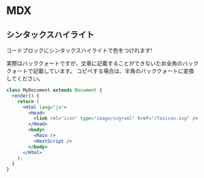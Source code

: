 # MDX

## シンタックスハイライト

コードブロックにシンタックスハイライトで色をつけれます!

実際はバッククォートですが、文章に記載することができないため全角のバッククォートで記載しています。
コピペする場合は、半角のバッククォートに変換してください。

```jsx
class MyDocument extends Document {
  render() {
    return (
      <Html lang="ja">
        <Head>
          <link rel="icon" type="image/svg+xml" href="/favicon.svg" />
        </Head>
        <body>
          <Main />
          <NextScript />
        </body>
      </Html>
    );
  }
}
```